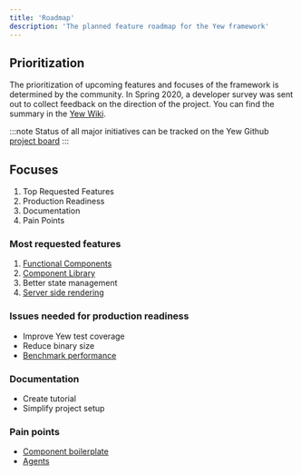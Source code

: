 ```yaml
---
title: 'Roadmap'
description: 'The planned feature roadmap for the Yew framework'
---
```


## Prioritization

The prioritization of upcoming features and focuses of the framework is determined by the community.
In Spring 2020, a developer survey was sent out to collect feedback on the direction of the project.
You can find the summary in the [Yew Wiki](https://github.com/yewstack/yew/wiki/Dev-Survey-%5BSpring-2020%5D).

:::note
Status of all major initiatives can be tracked on the Yew Github [project board](https://github.com/yewstack/yew/projects)
:::

## Focuses

1. Top Requested Features
2. Production Readiness
3. Documentation
4. Pain Points

### Most requested features

1. [Functional Components](https://github.com/yewstack/yew/projects/3)
2. [Component Library](https://github.com/yewstack/yew/projects/4)
3. Better state management
4. [Server side rendering](https://github.com/yewstack/yew/projects/5)

### Issues needed for production readiness

- Improve Yew test coverage
- Reduce binary size
- [Benchmark performance](https://github.com/yewstack/yew/issues/5)

### Documentation

- Create tutorial
- Simplify project setup

### Pain points

- [Component boilerplate](https://github.com/yewstack/yew/issues/830)
- [Agents](https://github.com/yewstack/yew/projects/6)
